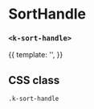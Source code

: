 
<Meta
  title="UI | Interaction / SortHandle"
  component={SortHandle}
  decorators={[Padding]}
/>

# SortHandle
### `<k-sort-handle>`

<Preview>
  <Story name="Regular">
    {{
      template: '<k-sort-handle />',
    }}
  </Story>
</Preview>

## CSS class

`.k-sort-handle`
